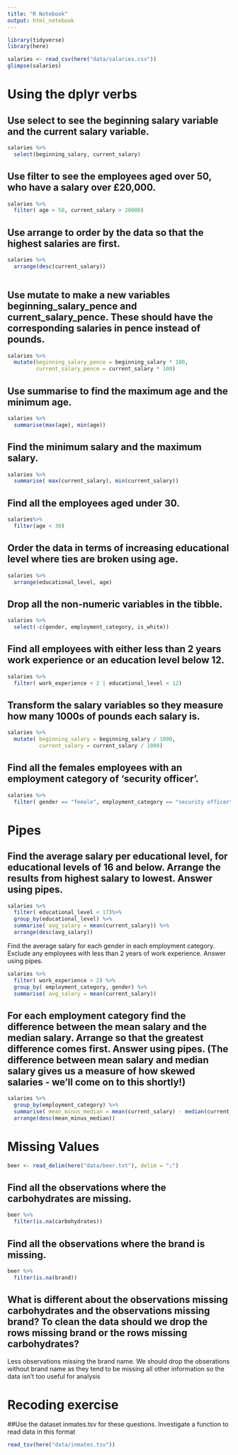 ```yaml
---
title: "R Notebook"
output: html_notebook
---
```


```r
library(tidyverse)
library(here)

salaries <- read_csv(here("data/salaries.csv"))
glimpse(salaries)
```

# Using the dplyr verbs

## Use select to see the beginning salary variable and the current salary variable.

```r
salaries %>%
  select(beginning_salary, current_salary)
```


## Use filter to see the employees aged over 50, who have a salary over £20,000.

```r
salaries %>%
  filter( age > 50, current_salary > 20000)

```


## Use arrange to order by the data so that the highest salaries are first.

```r
salaries %>%
  arrange(desc(current_salary))
  
```


## Use mutate to make a new variables beginning_salary_pence and current_salary_pence. These should have the corresponding salaries in pence instead of pounds.

```r
salaries %>%
  mutate(beginning_salary_pence = beginning_salary * 100,
         current_salary_pence = current_salary * 100)
```

## Use summarise to find the maximum age and the minimum age.

```r
salaries %>%
  summarise(max(age), min(age))
```

## Find the minimum salary and the maximum salary.

```r
salaries %>%
  summarise( max(current_salary), min(current_salary))
```

## Find all the employees aged under 30.

```r
salaries%>%
  filter(age < 30)
```

## Order the data in terms of increasing educational level where ties are broken using age.

```r
salaries %>%
  arrange(educational_level, age)
```

## Drop all the non-numeric variables in the tibble.

```r
salaries %>%
  select(-c(gender, employment_category, is_white))
```

## Find all employees with either less than 2 years work experience or an education level below 12.

```r
salaries %>%
  filter( work_experience < 2 | educational_level < 12)
```

## Transform the salary variables so they measure how many 1000s of pounds each salary is.

```r
salaries %>%
  mutate( beginning_salary = beginning_salary / 1000,
          current_salary = current_salary / 1000)
```


## Find all the females employees with an employment category of ‘security officer’.

```r
salaries %>%
  filter( gender == "female", employment_category == "security officer")
```

# Pipes

## Find the average salary per educational level, for educational levels of 16 and below. Arrange the results from highest salary to lowest. Answer using pipes.

```r
salaries %>%
  filter( educational_level < 17)%>%
  group_by(educational_level) %>%
  summarise( avg_salary = mean(current_salary)) %>%
  arrange(desc(avg_salary))
```



Find the average salary for each gender in each employment category. Exclude any employees with less than 2 years of work experience. Answer using pipes.

```r
salaries %>%
  filter( work_experience > 2) %>%
  group_by( employment_category, gender) %>%
  summarise( avg_salary = mean(current_salary))
```

## For each employment category find the difference between the mean salary and the median salary. Arrange so that the greatest difference comes first. Answer using pipes. (The difference between mean salary and median salary gives us a measure of how skewed salaries - we’ll come on to this shortly!)


```r
salaries %>%
  group_by(employment_category) %>%
  summarise( mean_minus_median = mean(current_salary) - median(current_salary)) %>%
  arrange(desc(mean_minus_median))
```


# Missing Values
```r
beer <- read_delim(here("data/beer.txt"), delim = ";")
```


## Find all the observations where the carbohydrates are missing.

```r
beer %>%
  filter(is.na(carbohydrates))
```


## Find all the observations where the brand is missing.

```r
beer %>%
  filter(is.na(brand))
```


## What is different about the observations missing carbohydrates and the observations missing brand? To clean the data should we drop the rows missing brand or the rows missing carbohydrates?

Less observations missing the brand name. We should drop the obserations without brand name as they tend to be missing all other information so the data isn't too useful for analysis




# Recoding exercise
##Use the dataset inmates.tsv for these questions. Investigate a function to read data in this format

```r
read_tsv(here("data/inmates.tsv"))
```

